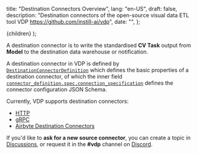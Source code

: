   title: "Destination Connectors Overview",
  lang: "en-US",
  draft: false,
  description:
    "Destination connectors of the open-source visual data ETL tool VDP https://github.com/instill-ai/vdp",
  date: "",
};

  <DocsLayout meta={meta}>{children}</DocsLayout>
);

A destination connector is to write the standardised **CV Task** output from **Model** to the destination data warehouse or notification.

A destination connector in VDP is defined by [`DestinationConnectorDefinition`](https://github.com/instill-ai/protobufs/blob/main/vdp/connector/v1alpha/connector_definition.proto#L126-L149) 
which defines the basic properties of a destination connector, of which the inner field [`connector_definition.spec.connection_specification`](https://github.com/instill-ai/protobufs/blob/main/vdp/connector/v1alpha/spec.proto#L43-L45) 
defines the connector configuration JSON Schema.

Currently, VDP supports destination connectors:

- [HTTP](/docs/source-connectors/http)
- [gRPC](/docs/source-connectors/grpc)
- [Airbyte Destination Connectors](/docs/source-connectors/airbyte-destination-connector)

If you'd like to **ask for a new source connector**, you can create a topic in [Discussions](https://github.com/instill-ai/vdp/discussions), or request it in the **#vdp** channel on [Discord](https://discord.gg/sevxWsqpGh).
